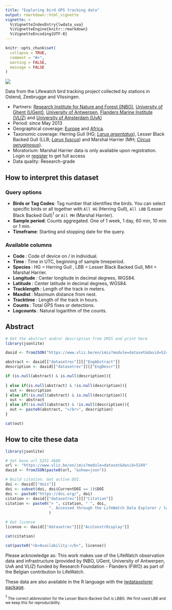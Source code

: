 ```yaml
---
title: "Exploring bird GPS tracking data"
output: rmarkdown::html_vignette
vignette: >
  %\VignetteIndexEntry{lwdata_uva}
  %\VignetteEngine{knitr::rmarkdown}
  %\VignetteEncoding{UTF-8}
---
```


```r
knitr::opts_chunk$set(
  collapse = TRUE,
  comment = "#>",
  warning = FALSE,
  message = FALSE
)
```

<!-- Insert image -->
<img src='lwde_birds.png' class='rightimg'  />

<!--- Describe datatype in one or two sentences. -->
Data from the Lifewatch bird tracking project collected by stations in Ostend, Zeebrugge and Vlissingen.

- Partners: [Research Institute for Nature and Forest (INBO)](https://www.vliz.be/en/imis?module=institute&insid=5443), [University of Ghent (UGent)](https://www.vliz.be/en/imis?module=institute&insid=1453), [University of Antwerpen](https://www.vliz.be/en/imis?module=institute&insid=4538), [Flanders Marine Institute (VLIZ)](https://www.vliz.be/en/imis?module=institute&insid=36) and [University of Amsterdam (UvA)](https://www.vliz.be/en/imis?module=institute&insid=5647) 
- Period: since May 2013
- Geographical coverage: [Europe](https://marineregions.org/gazetteer.php?p=details&id=1920) and [Africa](https://marineregions.org/gazetteer.php?p=details&id=1923).
- Taxonomic coverage: Herring Gull (HG; [_Larus argentatus_](https://www.marinespecies.org/aphia.php?p=taxdetails&id=137138)), Lesser Black Backed Gull (LLB; [_Larus fuscus_](https://www.marinespecies.org/aphia.php?p=taxdetails&id=137142)) and Marshal Harrier (MH; [_Circus aeruginosus_](https://www.marinespecies.org/aphia.php?p=taxdetails&id=558541)).
- Moratorium: Marshal Harrier data is only available upon registration. Login or [register](https://rshiny.lifewatch.be/account?p=register) to get full access
- Data quality: Research-grade
 
## How to interpret this dataset
 
### Query options
* **Birds or Tag Codes**: Tag number that identifies the birds. You can select specific birds or all together with `All HG` (Herring Gull), `All LBB` (Lesser Black Backed Gull)<sup>1</sup> or `All MH` (Marshal Harrier).
* **Sample period**: Counts aggregated. One of 1 week, 1 day, 60 min, 10 min or 1 min.
* **Timeframe**: Starting and stopping date for the query.
 
### Available columns
* **Code **: Code of device on / in individual.
* **Time **: Time in UTC, beginning of sample timeperiod.
* **Species **: HG = Herring Gull , LBB = Lesser Black Backed Gull, MH = Marshal Harrier.
* **Longitude **: Center longitude in decimal degrees, WGS84.
* **Latitude **: Center latitude in decimal degrees, WGS84.
* **Tracklength **: Length of the track in meters.
* **Maxdist **: Maximum distance from nest.
* **Tracktime **: Length of the track in hours.
* **Counts **: Total GPS fixes or detections.
* **Logcounts **:  Natural logarithm of the counts.

## Abstract

```r
# Get the abstract and/or description from IMIS and print here
library(jsonlite)

dasid <- fromJSON("https://www.vliz.be/en/imis?module=dataset&dasid=5249&show=json")

abstract <- dasid[["datasetrec"]][["EngAbstract"]]
description <- dasid[["datasetrec"]][["EngDescr"]]

if (is.null(abstract) & is.null(description)){
  
} else if(is.null(abstract) & !is.null(description)){
  out <- description
} else if(!is.null(abstract) & is.null(description)){
  out <- abstract
} else if(!is.null(abstract) & !is.null(description)){
  out <- paste0(abstract, "</br>", description)
}

cat(out)
```


## How to cite these data

```r
library(jsonlite)

# Set base url 5251 4688
url <- "https://www.vliz.be/en/imis?module=dataset&dasid=5249"
dasid <- fromJSON(paste0(url, "&show=json"))

# Build citation. Get active DOI.
doi <- dasid[["dois"]]
doi <- subset(doi, doi$CurrentDOI == 1)$DOI
doi <- paste0("https://doi.org/", doi)
citation <- dasid[["datasetrec"]][["Citation"]]
citation <- paste0("> ", citation, " ", doi, 
                   ". Accessed through the LifeWatch Data Explorer / lwdataexplorer R package."
                   )

# Get license
license <- dasid[["datasetrec"]][["AccConstrDisplay"]]
```

```r
cat(citation)
```

```r
cat(paste0("<b>Availability:</b>", license))
```

Please acknowledge as: This work makes use of the LifeWatch observation data and infrastructure (provided by INBO, UGent, University of Antwerpen, UvA and VLIZ) funded by Research Foundation - Flanders (FWO) as part of the Belgian contribution to LifeWatch.

These data are also available in the R language with the [lwdataxplorer package](https://lifewatch.github.io/lwdataexplorer/).

<sup>1</sup><small> The correct abbreviation for the Lesser Black-Backed Gull is LBBG. We first used LBB and we keep this for reproducibility.</small>
